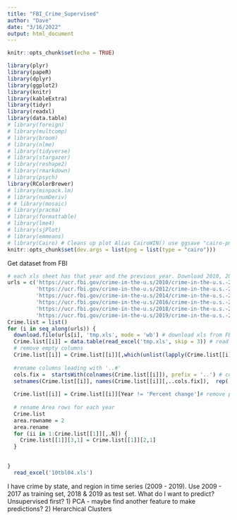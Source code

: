 ```yaml
---
title: "FBI_Crime_Supervised"
author: "Dave"
date: "3/16/2022"
output: html_document
---
```


```r
knitr::opts_chunk$set(echo = TRUE)

library(plyr)
library(papeR)
library(dplyr)
library(ggplot2)
library(knitr)
library(kableExtra)
library(tidyr)
library(readxl)
library(data.table)
# library(foreign)
# library(multcomp)
# library(broom)
# library(nlme)
# library(tidyverse)
# library(stargazer)
# library(reshape2)
# library(rmarkdown)
# library(psych)
library(RColorBrewer)
# library(minpack.lm)
# library(numDeriv)
# # library(mosaic)
# library(pracma)
# library(formattable)
# library(lme4)
# library(sjPlot)
# library(emmeans)
# library(Cairo) # Cleans up plot Alias CairoWIN() use ggsave "cairo-png"
knitr::opts_chunk$set(dev.args = list(png = list(type = "cairo")))

```

Get dataset from FBI
```r
# each xls sheet has that year and the previous year. Download 2010, 2012, 2014, 2016. 2018, 2019
urls = c('https://ucr.fbi.gov/crime-in-the-u.s/2010/crime-in-the-u.s.-2010/tables/10tbl04.xls/output.xls',
         'https://ucr.fbi.gov/crime-in-the-u.s/2012/crime-in-the-u.s.-2012/tables/4tabledatadecoverviewpdf/table_4_crime_in_the_united_states_by_region_geographic_division_and_state_2011-2012.xls/output.xls',
         'https://ucr.fbi.gov/crime-in-the-u.s/2014/crime-in-the-u.s.-2014/tables/table-4/table_4_crime_in_the_united_states_by_region_geographic_division_and_state_2013-2014.xls/output.xls',
         'https://ucr.fbi.gov/crime-in-the-u.s/2016/crime-in-the-u.s.-2016/tables/table-2/table-2.xls/output.xls',
         'https://ucr.fbi.gov/crime-in-the-u.s/2018/crime-in-the-u.s.-2018/tables/table-4/table-4.xls/output.xls',
         'https://ucr.fbi.gov/crime-in-the-u.s/2019/crime-in-the-u.s.-2019/tables/table-4/table-4.xls/output.xls')
Crime.list = list()
for (i in seq_along(urls)) {
  download.file(urls[i], 'tmp.xls', mode = 'wb') # download xls from FBI website
  Crime.list[[i]] = data.table(read_excel('tmp.xls', skip = 3)) # read into R list
  # remove empty columns
  Crime.list[[i]] = Crime.list[[i]][,which(unlist(lapply(Crime.list[[i]], function(x)!all(is.na(x))))),with=F]
  
  #rename columns leading with '..#'
  cols.fix =  startsWith(colnames(Crime.list[[i]]), prefix = '..') # cols leading with '..'
  setnames(Crime.list[[i]], names(Crime.list[[i]][,..cols.fix]),  rep('Per_100k', sum(cols.fix))) # rename '..' with 'Per_100k'
  
  Crime.list[[i]] = Crime.list[[i]][Year != 'Percent change']# remove present change rows
  
  # rename Area rows for each year
  Crime.list
  area.rowname = 2
  area.rename 
  for (ii in 1:Crime.list[[1]][,.N]) {
    Crime.list[[1]][3,1] = Crime.list[[1]][2,1]
  }

  
}
  read_excel('10tbl04.xls')
```
I have crime by state, and region in time series (2009 - 2019). 
Use 2009 - 2017 as training set, 2018 & 2019 as test set. 
What do I want to predict? 
Unsupervised first? 
1) PCA - maybe find another feature to make predictions? 
2) Herarchical Clusters
